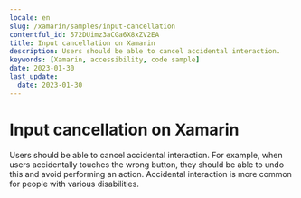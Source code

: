 ```yaml
---
locale: en
slug: /xamarin/samples/input-cancellation
contentful_id: 572DUimz3aCGa6X8xZV2EA
title: Input cancellation on Xamarin
description: Users should be able to cancel accidental interaction.
keywords: [Xamarin, accessibility, code sample]
date: 2023-01-30
last_update:
  date: 2023-01-30
---
```


# Input cancellation on Xamarin

Users should be able to cancel accidental interaction. For example, when users accidentally touches the wrong button, they should be able to undo this and avoid performing an action. Accidental interaction is more common for people with various disabilities.

<CodeSample id="input-cancellation" framework="xamarin" locale="en"/>
